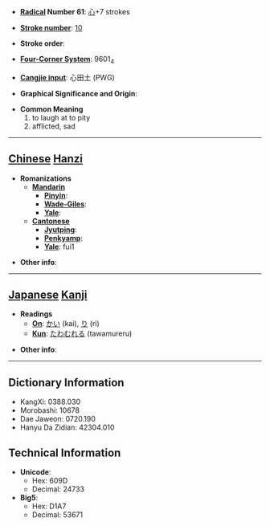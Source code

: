 * '''[[Wiktionary:Chinese radical index| Radical]] Number 61''': [[Wiktionary:Chinese radical index 心|心]]+7 strokes

* '''[[Wiktionary:Chinese total strokes index|Stroke number]]''': [[Wiktionary:Chinese total strokes index 10|10]]

* '''Stroke order''': 

* '''[[Wiktionary:Chinese four corner index|Four-Corner System]]''': 9601<sub>4</sub>

* '''[[Wiktionary:Chinese Cangjie index|Cangjie input]]''': 心田土 (PWG)

* '''Graphical Significance and Origin''': 

* '''Common Meaning'''
*#to laugh at to pity
*# afflicted, sad


----

== [[Chinese]] [[Hanzi]] ==

* '''Romanizations'''
** '''[[Mandarin]]'''
*** '''[[Pinyin]]''': 
*** '''[[Wade-Giles]]''': 
*** '''[[Yale]]''': 
** '''[[Cantonese]]'''
*** '''[[Jyutping]]''':
*** '''[[Penkyamp]]''': 
*** '''[[Yale]]''': fui1

* '''Other info''': 

----

== [[Japanese]] [[Kanji]] ==

* '''Readings'''
** '''[[On]]''': [[かい]] (kai), [[り]] (ri)
** '''[[Kun]]''': [[たわむれる]] (tawamureru)

* '''Other info''':  

----

== Dictionary Information ==

* KangXi: 0388.030
* Morobashi: 10678
* Dae Jaweon: 0720.190
* Hanyu Da Zidian: 42304.010

== Technical Information ==

* '''Unicode''':
** Hex: 609D
** Decimal: 24733
* '''Big5''':
** Hex: D1A7
** Decimal: 53671